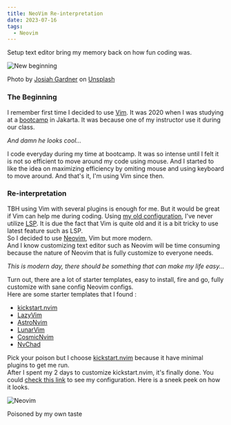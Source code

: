 ```yaml
---
title: NeoVim Re-interpretation
date: 2023-07-16
tags:
  - Neovim
---
```



Setup text editor bring my memory back on how fun coding was.

![New beginning](./banner.jpg)
<Figcaption><span>Photo by <a href="https://unsplash.com/@josiahgardner?utm_source=unsplash&utm_medium=referral&utm_content=creditCopyText">Josiah Gardner</a> on <a href="https://unsplash.com/photos/Tb9FJ4Znz-U?utm_source=unsplash&utm_medium=referral&utm_content=creditCopyText">Unsplash</a></span></Figcaption>

### The Beginning
I remember first time I decided to use [Vim](https://www.vim.org/). It was 2020 when I was studying at a [bootcamp](https://www.hacktiv8.com/) in Jakarta. It was because one of my instructor use it during our class.

_And damn he looks cool..._

I code everyday during my time at bootcamp. It was so intense until I felt it is not so efficient to move around my code using mouse.
And I started to like the idea on maximizing efficiency by omiting mouse and using keyboard to move around.
And that's it, I'm using Vim since then.

### Re-interpretation
TBH using Vim with several plugins is enough for me. But it would be great if Vim can help me during coding.
Using [my old configuration](https://github.com/didadadida93/dotfiles/blob/4014de49529c3cad5290e904bb647aeb4c9b99ac/macos/.vimrc), I've never utilize [LSP](https://microsoft.github.io/language-server-protocol/). It is due the fact that Vim is quite old and it is a bit tricky to use latest feature such as LSP.  
So I decided to use [Neovim](https://neovim.io/), Vim but more modern.  
And I know customizing text editor such as Neovim will be time consuming because the nature of Neovim that is fully customize to everyone needs.

_This is modern day, there should be something that can make my life easy..._

Turn out, there are a lot of starter templates, easy to install, fire and go, fully customize with sane config Neovim configs.  
Here are some starter templates that I found :

- [kickstart.nvim](https://github.com/nvim-lua/kickstart.nvim)
- [LazyVim](https://www.lazyvim.org/)
- [AstroNvim](https://astronvim.com/)
- [LunarVim](https://www.lunarvim.org/)
- [CosmicNvim](https://cosmicnvim.vercel.app/)
- [NvChad](https://nvchad.com/)

Pick your poison but I choose [kickstart.nvim](https://github.com/nvim-lua/kickstart.nvim) because it have minimal plugins to get me run.  
After I spent my 2 days to customize kickstart.nvim, it's finally done. You could [check this link](https://github.com/didadadida93/kickstart.nvim) to see my configuration. Here is a sneek peek on how it looks.

![Neovim](./neovim-jpg.jpg)
<Figcaption>Poisoned by my own taste</Figcaption>
